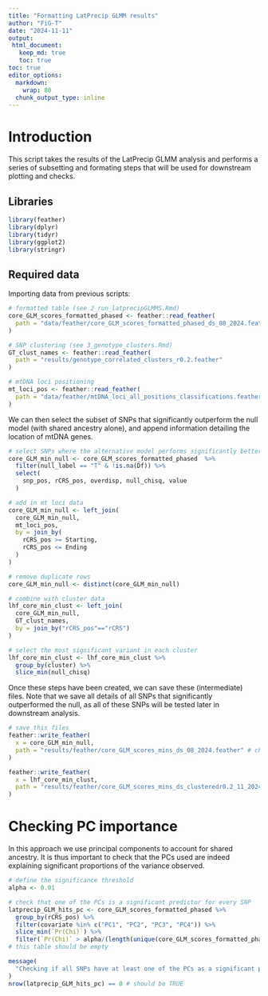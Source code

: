 ```yaml
---
title: "Formatting LatPrecip GLMM results"
author: "FiG-T"
date: "2024-11-11"
output:
 html_document:
   keep_md: true
   toc: true
toc: true
editor_options:
  markdown:
    wrap: 80
  chunk_output_type: inline
---
```


# Introduction

This script takes the results of the LatPrecip GLMM analysis and performs a series of subsetting and formating steps that will be used for downstream plotting and checks. 

## Libraries

```r
library(feather)
library(dplyr)
library(tidyr)
library(ggplot2)
library(stringr)
```

## Required data 

Importing data from previous scripts: 

```r
# formatted table (see 2_run_latprecipGLMMS.Rmd)
core_GLM_scores_formatted_phased <- feather::read_feather(
  path = "data/feather/core_GLM_scores_formatted_phased_ds_08_2024.feather" 
)

# SNP clustering (see 3_genotype_clusters.Rmd)
GT_clust_names <- feather::read_feather(
  path = "results/genotype_correlated_clusters_r0.2.feather"
)

# mtDNA loci positioning 
mt_loci_pos <- feather::read_feather(
  path = "data/feather/mtDNA_loci_all_positions_classifications.feather"
)
```

We can then select the subset of SNPs that significantly outperform the null model (with shared ancestry alone), and append information detailing the location of mtDNA genes. 

```r
# select SNPs where the alternative model performs significantly better
core_GLM_min_null <- core_GLM_scores_formatted_phased  %>%
  filter(null_label == "T" & !is.na(Df)) %>%
  select(
    snp_pos, rCRS_pos, overdisp, null_chisq, value
  )

# add in mt loci data
core_GLM_min_null <- left_join(
  core_GLM_min_null, 
  mt_loci_pos, 
  by = join_by(
    rCRS_pos >= Starting, 
    rCRS_pos <= Ending
  )
)

# remove duplicate rows
core_GLM_min_null <- distinct(core_GLM_min_null)

# combine with cluster data
lhf_core_min_clust <- left_join(
  core_GLM_min_null, 
  GT_clust_names, 
  by = join_by("rCRS_pos"=="rCRS")
)

# select the most significant variant in each cluster
lhf_core_min_clust <- lhf_core_min_clust %>%
  group_by(cluster) %>%
  slice_min(null_chisq)

```

Once these steps have been created, we can save these (intermediate) files.  Note that we save all details of all SNPs that significantly outperformed the null, as all of these SNPs will be tested later in downstream analysis.

```r
# save this files
feather::write_feather(
  x = core_GLM_min_null, 
  path = "results/feather/core_GLM_scores_mins_ds_08_2024.feather" # check date
)

feather::write_feather(
  x = lhf_core_min_clust, 
  path = "results/feather/core_GLM_scores_mins_ds_clusteredr0.2_11_2024.feather" # check date
)
```

# Checking PC importance
In this approach we use principal components to account for shared ancestry.  It is thus important to check that the PCs used are indeed explaining significant proportions of the variance observed. 

```r

# define the significance threshold
alpha <- 0.01

# check that one of the PCs is a significant predictor for every SNP
latprecip_GLM_hits_pc <- core_GLM_scores_formatted_phased %>%
  group_by(rCRS_pos) %>%
  filter(covariate %in% c("PC1", "PC2", "PC3", "PC4")) %>% 
  slice_min(`Pr(Chi)`) %>%
  filter(`Pr(Chi)` > alpha/(length(unique(core_GLM_scores_formatted_phased$snp_pos))*6))
# this table should be empty

message(
  "Checking if all SNPs have at least one of the PCs as a significant predictor"
)
nrow(latprecip_GLM_hits_pc) == 0 # should be TRUE

```

